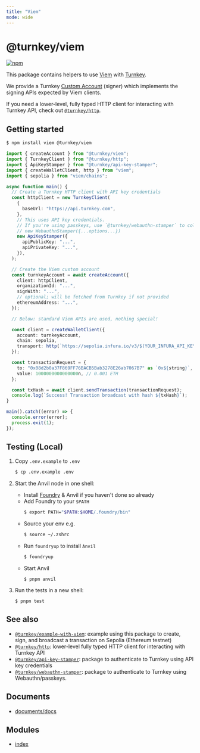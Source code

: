 ```yaml
---
title: "Viem"
mode: wide
---
```

  
# @turnkey/viem

[![npm](https://img.shields.io/npm/v/@turnkey/viem?color=%234C48FF)](https://www.npmjs.com/package/@turnkey/viem)

This package contains helpers to use [Viem](https://viem.sh/) with [Turnkey](https://turnkey.com).

We provide a Turnkey [Custom Account](https://viem.sh/docs/accounts/custom.html#custom-account) (signer) which implements the signing APIs expected by Viem clients.

If you need a lower-level, fully typed HTTP client for interacting with Turnkey API, check out [`@turnkey/http`](https://www.npmjs.com/package/@turnkey/http).

## Getting started

```bash
$ npm install viem @turnkey/viem
```

```typescript
import { createAccount } from "@turnkey/viem";
import { TurnkeyClient } from "@turnkey/http";
import { ApiKeyStamper } from "@turnkey/api-key-stamper";
import { createWalletClient, http } from "viem";
import { sepolia } from "viem/chains";

async function main() {
  // Create a Turnkey HTTP client with API key credentials
  const httpClient = new TurnkeyClient(
    {
      baseUrl: "https://api.turnkey.com",
    },
    // This uses API key credentials.
    // If you're using passkeys, use `@turnkey/webauthn-stamper` to collect webauthn signatures:
    // new WebauthnStamper({...options...})
    new ApiKeyStamper({
      apiPublicKey: "...",
      apiPrivateKey: "...",
    }),
  );

  // Create the Viem custom account
  const turnkeyAccount = await createAccount({
    client: httpClient,
    organizationId: "...",
    signWith: "...",
    // optional; will be fetched from Turnkey if not provided
    ethereumAddress: "...",
  });

  // Below: standard Viem APIs are used, nothing special!

  const client = createWalletClient({
    account: turnkeyAccount,
    chain: sepolia,
    transport: http(`https://sepolia.infura.io/v3/$(YOUR_INFURA_API_KEY)`),
  });

  const transactionRequest = {
    to: "0x08d2b0a37F869FF76BACB5Bab3278E26ab7067B7" as `0x${string}`,
    value: 1000000000000000n, // 0.001 ETH
  };

  const txHash = await client.sendTransaction(transactionRequest);
  console.log(`Success! Transaction broadcast with hash ${txHash}`);
}

main().catch((error) => {
  console.error(error);
  process.exit(1);
});
```

## Testing (Local)

1. Copy `.env.example` to `.env`

   ```bash
   $ cp .env.example .env
   ```

2. Start the Anvil node in one shell:

   - Install [Foundry](https://book.getfoundry.sh/getting-started/installation) & Anvil if you haven't done so already
   - Add Foundry to your `$PATH`
     ```bash
     $ export PATH="$PATH:$HOME/.foundry/bin"
     ```
   - Source your env e.g.
     ```bash
     $ source ~/.zshrc
     ```
   - Run `foundryup` to install `Anvil`
     ```bash
     $ foundryup
     ```
   - Start Anvil
     ```
     $ pnpm anvil
     ```

3. Run the tests in a new shell:

   ```
   $ pnpm test
   ```

## See also

- [`@turnkey/example-with-viem`](https://github.com/tkhq/sdk/tree/main/examples/with-viem): example using this package to create, sign, and broadcast a transaction on Sepolia (Ethereum testnet)
- [`@turnkey/http`](https://www.npmjs.com/package/@turnkey/http): lower-level fully typed HTTP client for interacting with Turnkey API
- [`@turnkey/api-key-stamper`](https://www.npmjs.com/package/@turnkey/api-key-stamper): package to authenticate to Turnkey using API key credentials
- [`@turnkey/webauthn-stamper`](https://www.npmjs.com/package/@turnkey/webauthn-stamper): package to authenticate to Turnkey using Webauthn/passkeys.

## Documents

- [documents/docs](documents/docs/readme)


## Modules

- [index](index/readme)
